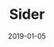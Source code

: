 ---
cover: "./sider_index.png"
date: "2019-01-05"
title: "Sider"
areas:
  - Whitepaper
  - Marketing Material
  - Modular Logo System
  - Tutorial Videos
---